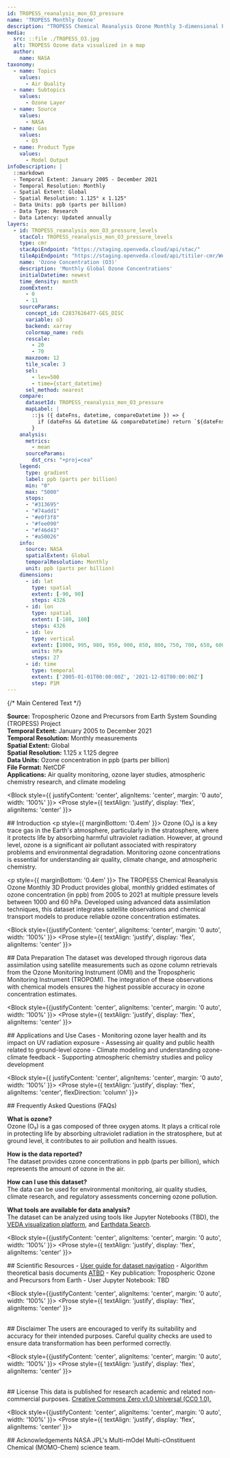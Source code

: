 ```yaml
---
id: TROPESS_reanalysis_mon_O3_pressure
name: 'TROPESS Monthly Ozone'
description: "TROPESS Chemical Reanalysis Ozone Monthly 3-dimensional Product V1"
media:
  src: ::file ./TROPESS_O3.jpg
  alt: TROPESS Ozone data visualized in a map
  author:
    name: NASA
taxonomy:
  - name: Topics
    values:
      - Air Quality
  - name: Subtopics
    values:
      - Ozone Layer
  - name: Source
    values:
      - NASA
  - name: Gas
    values:
      - O3
  - name: Product Type
    values:
      - Model Output
infoDescription: |
  ::markdown
  - Temporal Extent: January 2005 - December 2021
  - Temporal Resolution: Monthly
  - Spatial Extent: Global
  - Spatial Resolution: 1.125° x 1.125°
  - Data Units: ppb (parts per billion)
  - Data Type: Research
  - Data Latency: Updated annually
layers:
  - id: TROPESS_reanalysis_mon_O3_pressure_levels
    stacCol: TROPESS_reanalysis_mon_O3_pressure_levels
    type: cmr
    stacApiEndpoint: "https://staging.openveda.cloud/api/stac/"
    tileApiEndpoint: "https://staging.openveda.cloud/api/titiler-cmr/WebMercatorQuad/tilejson.json"
    name: 'Ozone Concentration (O3)'
    description: 'Monthly Global Ozone Concentrations'
    initialDatetime: newest
    time_density: month
    zoomExtent:
      - 0
      - 11
    sourceParams:
      concept_id: C2837626477-GES_DISC
      variable: o3
      backend: xarray
      colormap_name: reds
      rescale:
        - 20
        - 70
      maxzoom: 12
      tile_scale: 3
      sel:
        - lev=500
        - time={start_datetime}
      sel_method: nearest
    compare:
      datasetId: TROPESS_reanalysis_mon_O3_pressure
      mapLabel: |
        ::js ({ dateFns, datetime, compareDatetime }) => {
          if (dateFns && datetime && compareDatetime) return `${dateFns.format(datetime, 'LLL yyyy')} VS ${dateFns.format(compareDatetime, 'LLL yyyy')}`;
        }
    analysis:
      metrics:
        - mean
      sourceParams:
        dst_crs: "+proj=cea"
    legend:
      type: gradient
      label: ppb (parts per billion)
      min: "0"
      max: "5000"
      stops:
      - "#313695"
      - "#74add1"
      - "#e0f3f8"
      - "#fee090"
      - "#f46d43"
      - "#a50026"
    info:
      source: NASA
      spatialExtent: Global
      temporalResolution: Monthly
      unit: ppb (parts per billion)
    dimensions:
      - id: lat
        type: spatial
        extent: [-90, 90]
        steps: 4326
      - id: lon
        type: spatial
        extent: [-180, 180]
        steps: 4326
      - id: lev
        type: vertical
        extent: [1000, 995, 980, 950, 900, 850, 800, 750, 700, 650, 600, 550, 500, 450, 400, 350, 300, 250, 200, 175, 150, 125, 100, 90, 80, 70, 60]
        units: hPa
        steps: 27
      - id: time
        type: temporal
        extent: ['2005-01-01T00:00:00Z', '2021-12-01T00:00:00Z']
        step: P1M
---
```


<Block>
  <Prose
    style={{
      display: 'flex',
      justifyContent: 'center',
      alignItems: 'flex-start',
      gap: '32px',
      width: '100%'
    }}
  >
    {/* Main Centered Text */}
    <Prose
      style={{
        backgroundColor: '#f0f0f0',
        padding: '18px',
        borderRadius: '8px',
        flex: 1,
        maxWidth: '800px',
        boxShadow: '0 2px 8px rgba(0,0,0,0.05)',
        textAlign: 'justify',
        border: '1px solid #ccc'
      }}
    >
      <p>
        <strong>Source:</strong> Tropospheric Ozone and Precursors from Earth System Sounding (TROPESS) Project<br />
        <strong>Temporal Extent:</strong> January 2005 to December 2021<br />
        <strong>Temporal Resolution:</strong> Monthly measurements<br />
        <strong>Spatial Extent:</strong> Global<br />
        <strong>Spatial Resolution:</strong> 1.125 x 1.125 degree <br />
        <strong>Data Units:</strong> Ozone concentration in ppb (parts per billion) <br />
        <strong>File Format:</strong> NetCDF <br />
       <strong>Applications:</strong> Air quality monitoring, ozone layer studies, atmospheric chemistry research, and climate modeling
      </p>
    </Prose>
  </Prose>
</Block>

<Block style={{ justifyContent: 'center', alignItems: 'center', margin: '0 auto', width: '100%' }}>
  <Prose style={{ textAlign: 'justify', display: 'flex', alignItems: 'center' }}>
    <p>
      ## Introduction
      <p style={{ marginBottom: '0.4em' }}>
      Ozone (O₃) is a key trace gas in the Earth's atmosphere, particularly in the stratosphere, where it protects life by absorbing harmful ultraviolet radiation. However, at ground level, ozone is a significant air pollutant associated with respiratory problems and environmental degradation. Monitoring ozone concentrations is essential for understanding air quality, climate change, and atmospheric chemistry.
      </p>
      <p style={{ marginBottom: '0.4em' }}>
      The TROPESS Chemical Reanalysis Ozone Monthly 3D Product provides global, monthly gridded estimates of ozone concentration (in ppb) from 2005 to 2021 at multiple pressure levels between 1000 and 60 hPa. Developed using advanced data assimilation techniques, this dataset integrates satellite observations and chemical transport models to produce reliable ozone concentration estimates.
      </p>
    </p>
  </Prose>
</Block>

<Block style={{justifyContent: 'center', alignItems: 'center', margin: '0 auto', width: '100%' }}>
   <Prose style={{ textAlign: 'justify', display: 'flex', alignItems: 'center' }}>
      <p>
    ## Data Preparation
        The dataset was developed through rigorous data assimilation using satellite measurements such as ozone column retrievals from the Ozone Monitoring Instrument (OMI) and the Tropospheric Monitoring Instrument (TROPOMI). The integration of these observations with chemical models ensures the highest possible accuracy in ozone concentration estimates.
    </p>
  </Prose>
</Block>

<Block style={{justifyContent: 'center', alignItems: 'center', margin: '0 auto', width: '100%' }}>
   <Prose style={{ textAlign: 'justify', display: 'flex', alignItems: 'center' }}>
   <p>
    ## Applications and Use Cases
      - Monitoring ozone layer health and its impact on UV radiation exposure
      - Assessing air quality and public health related to ground-level ozone
      - Climate modeling and understanding ozone-climate feedback
      - Supporting atmospheric chemistry studies and policy development
  </p>
  </Prose>
</Block>

<Block style={{ justifyContent: 'center', alignItems: 'center', margin: '0 auto', width: '100%' }}>
  <Prose style={{ textAlign: 'justify', display: 'flex', alignItems: 'center', flexDirection: 'column' }}>
  <p>
    ## Frequently Asked Questions (FAQs)
    <p style={{ marginBottom: '0.9em' }}>
      <strong>What is ozone?</strong><br />
      Ozone (O₃) is a gas composed of three oxygen atoms. It plays a critical role in protecting life by absorbing ultraviolet radiation in the stratosphere, but at ground level, it contributes to air pollution and health issues.
    </p>
    <p style={{ marginBottom: '0.9em' }}>
      <strong>How is the data reported?</strong><br />
      The dataset provides ozone concentrations in ppb (parts per billion), which represents the amount of ozone in the air.
    </p>
    <p style={{ marginBottom: '0.9em' }}>
      <strong>How can I use this dataset?</strong><br />
      The data can be used for environmental monitoring, air quality studies, climate research, and regulatory assessments concerning ozone pollution.
    </p>
    <p style={{ marginBottom: '0.9em' }}>
      <strong>What tools are available for data analysis?</strong><br />
      The dataset can be analyzed using tools like Jupyter Notebooks (TBD), the <a href="#">VEDA visualization platform</a>, and <a href="https://search.earthdata.nasa.gov/">Earthdata Search</a>.
    </p>
  </p>
  </Prose>
</Block>

<Block style={{justifyContent: 'center', alignItems: 'center', margin: '0 auto', width: '100%' }}>
   <Prose style={{ textAlign: 'justify', display: 'flex', alignItems: 'center' }}>
     <p> 
    ## Scientific Resources
      - [User guide for dataset navigation](https://cmr.earthdata.nasa.gov/search/concepts/C2837626477-GES_DISC.html)
      - Algorithm theoretical basis documents [ATBD](https://tropess.gesdisc.eosdis.nasa.gov/data/TROPESS_O3/TROPESS_O3_REANALYSIS_README.pdf)
      - Key publication: Tropospheric Ozone and Precursors from Earth
      - User Jupyter Notebook: TBD
    </p>
  </Prose>
</Block>

<Block style={{justifyContent: 'center', alignItems: 'center', margin: '0 auto', width: '100%' }}>
   <Prose style={{ textAlign: 'justify', display: 'flex', alignItems: 'center' }}>
      <p>  
    ## Disclaimer 
      The users are encouraged to verify its suitability and accuracy for their intended purposes. Careful quality checks are used to ensure data transformation has been performed correctly.
    </p>
  </Prose>
</Block>

<Block style={{justifyContent: 'center', alignItems: 'center', margin: '0 auto', width: '100%' }}>
   <Prose style={{ textAlign: 'justify', display: 'flex', alignItems: 'center' }}>
    <p>  
    ## License
    This data is published for research academic and related non-commercial purposes. [Creative Commons Zero v1.0 Universal (CC0 1.0).](https://creativecommons.org/publicdomain/zero/1.0/deed.en)
    </p>
  </Prose>
</Block>

<Block style={{justifyContent: 'center', alignItems: 'center', margin: '0 auto', width: '100%' }}>
   <Prose style={{ textAlign: 'justify', display: 'flex', alignItems: 'center' }}>
   <p>
    ## Acknowledgements
       NASA JPL's Multi-mOdel Multi-cOnstituent Chemical (MOMO-Chem) science team.
  </p>
  </Prose>
</Block>
